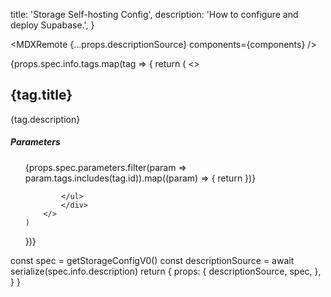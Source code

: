 
  title: 'Storage Self-hosting Config',
  description: 'How to configure and deploy Supabase.',
}

<MDXRemote {...props.descriptionSource} components={components} />

<div>
{props.spec.info.tags.map(tag => {
    return (
        <>
            <h2 className="text-foreground">{tag.title}</h2>
            <p className="text-foreground-lighter">{tag.description}</p>
            <div className="not-prose">
            <h5 className="text-base text-foreground mb-3">Parameters</h5>
            <ul>
                {props.spec.parameters.filter(param => param.tags.includes(tag.id)).map((param) => {
                    return <Param name={param.title} type={param.type} description={param.description} required={param.required} />
                })}

            </ul>
            </div>
        </>
    )

})}

</div>



  const spec = getStorageConfigV0()
  const descriptionSource = await serialize(spec.info.description)
  return {
    props: {
      descriptionSource,
      spec,
    },
  }
}
